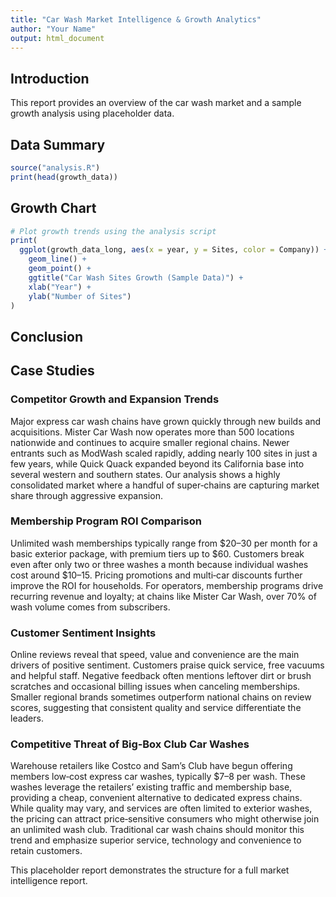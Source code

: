 ```yaml
---
title: "Car Wash Market Intelligence & Growth Analytics"
author: "Your Name"
output: html_document
---
```


## Introduction

This report provides an overview of the car wash market and a sample growth analysis using placeholder data.

## Data Summary

```r
source("analysis.R")
print(head(growth_data))
```

## Growth Chart

```r
# Plot growth trends using the analysis script
print(
  ggplot(growth_data_long, aes(x = year, y = Sites, color = Company)) +
    geom_line() +
    geom_point() +
    ggtitle("Car Wash Sites Growth (Sample Data)") +
    xlab("Year") +
    ylab("Number of Sites")
)
```

## Conclusion


## Case Studies

### Competitor Growth and Expansion Trends

Major express car wash chains have grown quickly through new builds and acquisitions. Mister Car Wash now operates more than 500 locations nationwide and continues to acquire smaller regional chains. Newer entrants such as ModWash scaled rapidly, adding nearly 100 sites in just a few years, while Quick Quack expanded beyond its California base into several western and southern states. Our analysis shows a highly consolidated market where a handful of super‑chains are capturing market share through aggressive expansion.

### Membership Program ROI Comparison

Unlimited wash memberships typically range from $20–30 per month for a basic exterior package, with premium tiers up to $60. Customers break even after only two or three washes a month because individual washes cost around $10–15. Pricing promotions and multi‑car discounts further improve the ROI for households. For operators, membership programs drive recurring revenue and loyalty; at chains like Mister Car Wash, over 70% of wash volume comes from subscribers.

### Customer Sentiment Insights

Online reviews reveal that speed, value and convenience are the main drivers of positive sentiment. Customers praise quick service, free vacuums and helpful staff. Negative feedback often mentions leftover dirt or brush scratches and occasional billing issues when canceling memberships. Smaller regional brands sometimes outperform national chains on review scores, suggesting that consistent quality and service differentiate the leaders.

### Competitive Threat of Big‑Box Club Car Washes

Warehouse retailers like Costco and Sam’s Club have begun offering members low‑cost express car washes, typically $7–8 per wash. These washes leverage the retailers’ existing traffic and membership base, providing a cheap, convenient alternative to dedicated express chains. While quality may vary, and services are often limited to exterior washes, the pricing can attract price‑sensitive consumers who might otherwise join an unlimited wash club. Traditional car wash chains should monitor this trend and emphasize superior service, technology and convenience to retain customers.

This placeholder report demonstrates the structure for a full market intelligence report.
